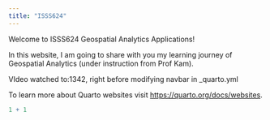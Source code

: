 ```yaml
---
title: "ISSS624"
---
```


Welcome to ISSS624 Geospatial Analytics Applications!

In this website, I am going to share with you my learning journey of Geospatial Analytics (under instruction from Prof Kam).

VIdeo watched to:1342, right before modifying navbar in \_quarto.yml

To learn more about Quarto websites visit <https://quarto.org/docs/websites>.

```r
1 + 1
```
